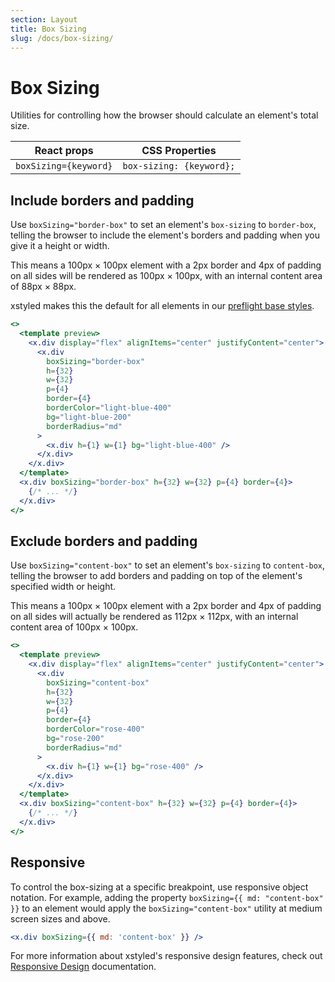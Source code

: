```yaml
---
section: Layout
title: Box Sizing
slug: /docs/box-sizing/
---
```


# Box Sizing

Utilities for controlling how the browser should calculate an element's total size.

| React props           | CSS Properties           |
| --------------------- | ------------------------ |
| `boxSizing={keyword}` | `box-sizing: {keyword};` |

## Include borders and padding

Use `boxSizing="border-box"` to set an element's `box-sizing` to `border-box`, telling the browser to include the element's borders and padding when you give it a height or width.

This means a 100px × 100px element with a 2px border and 4px of padding on all sides will be rendered as 100px × 100px, with an internal content area of 88px × 88px.

xstyled makes this the default for all elements in our [preflight base styles](@TODO-link).

```jsx preview color=light-blue
<>
  <template preview>
    <x.div display="flex" alignItems="center" justifyContent="center">
      <x.div
        boxSizing="border-box"
        h={32}
        w={32}
        p={4}
        border={4}
        borderColor="light-blue-400"
        bg="light-blue-200"
        borderRadius="md"
      >
        <x.div h={1} w={1} bg="light-blue-400" />
      </x.div>
    </x.div>
  </template>
  <x.div boxSizing="border-box" h={32} w={32} p={4} border={4}>
    {/* ... */}
  </x.div>
</>
```

## Exclude borders and padding

Use `boxSizing="content-box"` to set an element's `box-sizing` to `content-box`, telling the browser to add borders and padding on top of the element's specified width or height.

This means a 100px × 100px element with a 2px border and 4px of padding on all sides will actually be rendered as 112px × 112px, with an internal content area of 100px × 100px.

```jsx preview color=rose
<>
  <template preview>
    <x.div display="flex" alignItems="center" justifyContent="center">
      <x.div
        boxSizing="content-box"
        h={32}
        w={32}
        p={4}
        border={4}
        borderColor="rose-400"
        bg="rose-200"
        borderRadius="md"
      >
        <x.div h={1} w={1} bg="rose-400" />
      </x.div>
    </x.div>
  </template>
  <x.div boxSizing="content-box" h={32} w={32} p={4} border={4}>
    {/* ... */}
  </x.div>
</>
```

## Responsive

To control the box-sizing at a specific breakpoint, use responsive object notation. For example, adding the property `boxSizing={{ md: "content-box" }}` to an element would apply the `boxSizing="content-box"` utility at medium screen sizes and above.

```jsx
<x.div boxSizing={{ md: 'content-box' }} />
```

For more information about xstyled's responsive design features, check out [Responsive Design](@TODO-link) documentation.
